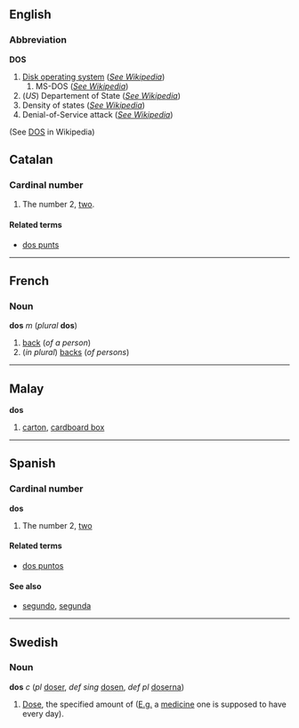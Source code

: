 ==English==
===Abbreviation===
'''DOS'''
# [[Disk operating system]] (''[[w:DOS|See Wikipedia]]'')
## MS-DOS (''[[w:MS-DOS|See Wikipedia]]'')
# (''US'') Departement of State (''[[w:United States Department of State|See Wikipedia]]'')
# Density of states (''[[w:Density_of_states|See Wikipedia]]'')
# Denial-of-Service attack (''[[w:Denial_of_Service|See Wikipedia]]'')

(See [[w:DOS_%28disambiguation%29|DOS]] in Wikipedia)

==Catalan==
===Cardinal number===

# The number 2, [[two]].

====Related terms====
*[[dos punts]]

----
==French==
===Noun===
'''dos''' ''m'' (''plural'' '''dos''')

# [[back]] (''of a person'')
# (''in plural'') [[back]]s (''of persons'')

----
==Malay==
'''dos'''

# [[carton]], [[cardboard box]]

----

==Spanish==
===Cardinal number===
'''dos'''

# The number 2, [[two]]

====Related terms====
*[[dos puntos]]

====See also====
*[[segundo]], [[segunda]]
----

==Swedish==
===Noun===
'''dos''' ''c'' (''pl'' [[doser]], ''def sing'' [[dosen]], ''def pl'' [[doserna]])

# [[Dose]], the specified amount of ([[E.g.]] a [[medicine]] one is supposed to have every day).